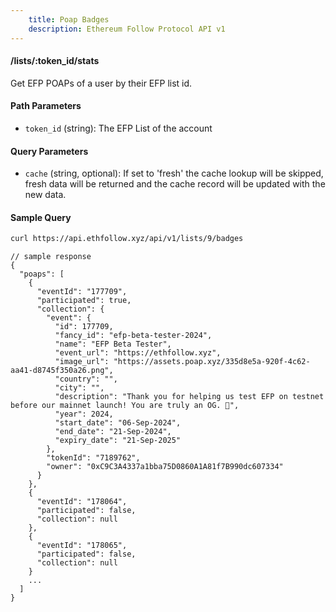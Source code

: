 ```yaml
---
    title: Poap Badges
    description: Ethereum Follow Protocol API v1
---
```


#### /lists/\:token_id/stats
Get EFP POAPs of a user by their EFP list id. 

#### Path Parameters
- `token_id` (string): The EFP List of the account

#### Query Parameters
- `cache` (string, optional): If set to 'fresh' the cache lookup will be skipped, fresh data will be returned and the cache record will be updated with the new data.


#### Sample Query
```sh
curl https://api.ethfollow.xyz/api/v1/lists/9/badges
```

```jsonc
// sample response
{
  "poaps": [
    {
      "eventId": "177709",
      "participated": true,
      "collection": {
        "event": {
          "id": 177709,
          "fancy_id": "efp-beta-tester-2024",
          "name": "EFP Beta Tester",
          "event_url": "https://ethfollow.xyz",
          "image_url": "https://assets.poap.xyz/335d8e5a-920f-4c62-aa41-d8745f350a26.png",
          "country": "",
          "city": "",
          "description": "Thank you for helping us test EFP on testnet before our mainnet launch! You are truly an OG. 🤝",
          "year": 2024,
          "start_date": "06-Sep-2024",
          "end_date": "21-Sep-2024",
          "expiry_date": "21-Sep-2025"
        },
        "tokenId": "7189762",
        "owner": "0xC9C3A4337a1bba75D0860A1A81f7B990dc607334"
      }
    },
    {
      "eventId": "178064",
      "participated": false,
      "collection": null
    },
    {
      "eventId": "178065",
      "participated": false,
      "collection": null
    }
    ...
  ]
}
```
